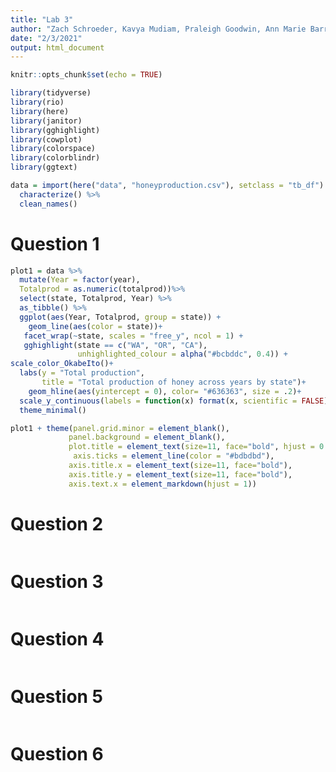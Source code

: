 ```yaml
---
title: "Lab 3"
author: "Zach Schroeder, Kavya Mudiam, Praleigh Goodwin, Ann Marie Barrett, Vinita Vader"
date: "2/3/2021"
output: html_document
---
```


```r
knitr::opts_chunk$set(echo = TRUE)

library(tidyverse)
library(rio)
library(here)
library(janitor)
library(gghighlight) 
library(cowplot)
library(colorspace)
library(colorblindr)
library(ggtext)

data = import(here("data", "honeyproduction.csv"), setclass = "tb_df") %>% 
  characterize() %>% 
  clean_names()

```

# Question 1
```r
plot1 = data %>% 
  mutate(Year = factor(year), 
  Totalprod = as.numeric(totalprod))%>% 
  select(state, Totalprod, Year) %>% 
  as_tibble() %>% 
  ggplot(aes(Year, Totalprod, group = state)) +
    geom_line(aes(color = state))+
   facet_wrap(~state, scales = "free_y", ncol = 1) +
   gghighlight(state == c("WA", "OR", "CA"),
               unhighlighted_colour = alpha("#bcbddc", 0.4)) + 
scale_color_OkabeIto()+
  labs(y = "Total production",
       title = "Total production of honey across years by state")+
    geom_hline(aes(yintercept = 0), color= "#636363", size = .2)+
  scale_y_continuous(labels = function(x) format(x, scientific = FALSE))+ #stop scientific notation
  theme_minimal()

plot1 + theme(panel.grid.minor = element_blank(), 
             panel.background = element_blank(),
             plot.title = element_text(size=11, face="bold", hjust = 0.5),
              axis.ticks = element_line(color = "#bdbdbd"),
             axis.title.x = element_text(size=11, face="bold"),
             axis.title.y = element_text(size=11, face="bold"),
             axis.text.x = element_markdown(hjust = 1))
```

# Question 2
```r

```

# Question 3
```r

```

# Question 4
```r

```

# Question 5
```r

```

# Question 6
```r

```

